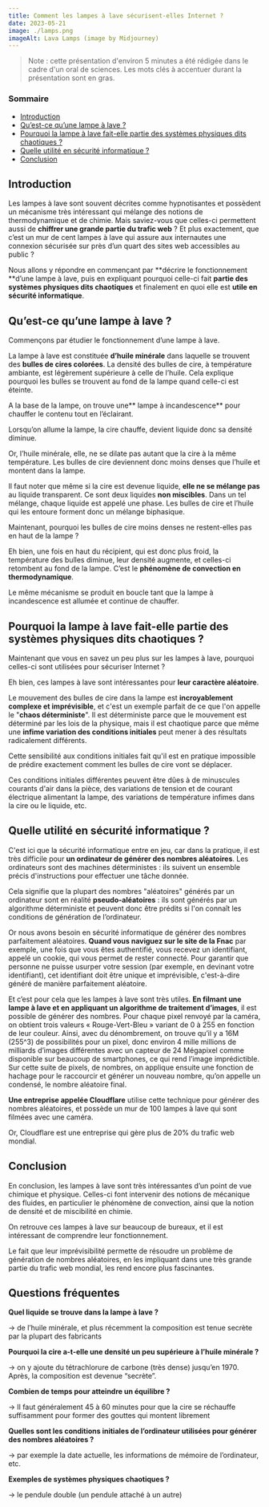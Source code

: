 ```yaml
---
title: Comment les lampes à lave sécurisent-elles Internet ?
date: 2023-05-21
image: ./lamps.png
imageAlt: Lava Lamps (image by Midjourney)
---
```


> Note : cette présentation d'environ 5 minutes a été rédigée dans le cadre d'un oral de sciences. Les mots clés à accentuer durant la présentation sont en gras.

### Sommaire

<!--ts-->
   * [Introduction](#introduction)
   * [Qu’est-ce qu’une lampe à lave ?](#qu’est-ce-qu’une-lampe-à-lave-)
   * [Pourquoi la lampe à lave fait-elle partie des systèmes physiques dits chaotiques ?](#pourquoi-la-lampe-à-lave-fait-elle-partie-des-systèmes-physiques-dits-chaotiques-)
   * [Quelle utilité en sécurité informatique ?](#quelle-utilité-en-sécurité-informatique-)
   * [Conclusion](#conclusion)
<!--te-->

## Introduction

Les lampes à lave sont souvent décrites comme hypnotisantes et possèdent un mécanisme très intéressant qui mélange des notions de thermodynamique et de chimie. Mais saviez-vous que celles-ci permettent aussi de **chiffrer une grande partie du trafic web** ? Et plus exactement, que c’est un mur de cent lampes à lave qui assure aux internautes une connexion sécurisée sur près d’un quart des sites web accessibles au public ?

Nous allons y répondre en commençant par **décrire le fonctionnement **d’une lampe à lave, puis en expliquant pourquoi celle-ci fait **partie des systèmes physiques dits chaotiques** et finalement en quoi elle est **utile en sécurité informatique**.

## Qu’est-ce qu’une lampe à lave ?

Commençons par étudier le fonctionnement d’une lampe à lave. 

La lampe à lave est constituée **d’huile minérale** dans laquelle se trouvent des **bulles de cires colorées**. La densité des bulles de cire, à température ambiante, est légèrement supérieure à celle de l’huile. Cela explique pourquoi les bulles se trouvent au fond de la lampe quand celle-ci est éteinte.

A la base de la lampe, on trouve une** lampe à incandescence** pour chauffer le contenu tout en l’éclairant.

Lorsqu’on allume la lampe, la cire chauffe, devient liquide donc sa densité diminue.

Or, l’huile minérale, elle, ne se dilate pas autant que la cire à la même température. Les bulles de cire deviennent donc moins denses que l’huile et montent dans la lampe.

Il faut noter que même si la cire est devenue liquide, **elle ne se mélange pas** au liquide transparent. Ce sont deux liquides **non miscibles**. Dans un tel mélange, chaque liquide est appelé une phase. Les bulles de cire et l’huile qui les entoure forment donc un mélange biphasique.

Maintenant, pourquoi les bulles de cire moins denses ne restent-elles pas en haut de la lampe ?

Eh bien, une fois en haut du récipient, qui est donc plus froid, la température des bulles diminue, leur densité augmente, et celles-ci retombent au fond de la lampe. C’est le **phénomène de convection en thermodynamique**.

Le même mécanisme se produit en boucle tant que la lampe à incandescence est allumée et continue de chauffer.

## Pourquoi la lampe à lave fait-elle partie des systèmes physiques dits chaotiques ?

Maintenant que vous en savez un peu plus sur les lampes à lave, pourquoi celles-ci sont utilisées pour sécuriser Internet ?

Eh bien, ces lampes à lave sont intéressantes pour **leur caractère aléatoire**. 

Le mouvement des bulles de cire dans la lampe est **incroyablement complexe et imprévisible**, et c'est un exemple parfait de ce que l'on appelle le "**chaos déterministe**". Il est déterministe parce que le mouvement est déterminé par les lois de la physique, mais il est chaotique parce que même une **infime variation des conditions initiales** peut mener à des résultats radicalement différents.

Cette sensibilité aux conditions initiales fait qu'il est en pratique impossible de prédire exactement comment les bulles de cire vont se déplacer.

Ces conditions initiales différentes peuvent être dûes à de minuscules courants d'air dans la pièce, des variations de tension et de courant électrique alimentant la lampe, des variations de température infimes dans la cire ou le liquide, etc. 

## Quelle utilité en sécurité informatique ?

C'est ici que la sécurité informatique entre en jeu, car dans la pratique, il est très difficile pour **un ordinateur de générer des nombres aléatoires**. Les ordinateurs sont des machines déterministes : ils suivent un ensemble précis d'instructions pour effectuer une tâche donnée. 

Cela signifie que la plupart des nombres "aléatoires" générés par un ordinateur sont en réalité **pseudo-aléatoires** : ils sont générés par un algorithme déterministe et peuvent donc être prédits si l'on connaît les conditions de génération de l’ordinateur.

Or nous avons besoin en sécurité informatique de générer des nombres parfaitement aléatoires. **Quand vous naviguez sur le site de la Fnac** par exemple, une fois que vous êtes authentifié, vous recevez un identifiant, appelé un cookie, qui vous permet de rester connecté. Pour garantir que personne ne puisse usurper votre session (par exemple, en devinant votre identifiant), cet identifiant doit être unique et imprévisible, c'est-à-dire généré de manière parfaitement aléatoire.

Et c’est pour cela que les lampes à lave sont très utiles. **En filmant une lampe à lave et en appliquant un algorithme de traitement d’images**, il est possible de générer des nombres. Pour chaque pixel renvoyé par la caméra, on obtient trois valeurs « Rouge-Vert-Bleu » variant de 0 à 255 en fonction de leur couleur. Ainsi, avec du dénombrement, on trouve qu’il y a 16M (255^3) de possibilités pour un pixel, donc environ 4 mille millions de milliards d’images différentes avec un capteur de 24 Mégapixel comme disponible sur beaucoup de smartphones, ce qui rend l’image imprédictible. Sur cette suite de pixels, de nombres, on applique ensuite une fonction de hachage pour le raccourcir et générer un nouveau nombre, qu’on appelle un condensé, le nombre aléatoire final.

**Une entreprise appelée Cloudflare** utilise cette technique pour générer des nombres aléatoires, et possède un mur de 100 lampes à lave qui sont filmées avec une caméra. 

Or, Cloudflare est une entreprise qui gère plus de 20% du trafic web mondial.

## Conclusion

En conclusion, les lampes à lave sont très intéressantes d’un point de vue chimique et physique. Celles-ci font intervenir des notions de mécanique des fluides, en particulier le phénomène de convection, ainsi que la notion de densité et de miscibilité en chimie.

On retrouve ces lampes à lave sur beaucoup de bureaux, et il est intéressant de comprendre leur fonctionnement.

Le fait que leur imprévisibilité permette de résoudre un problème de génération de nombres aléatoires, en les impliquant dans une très grande partie du trafic web mondial, les rend encore plus fascinantes.

## Questions fréquentes

**Quel liquide se trouve dans la lampe à lave ?**

→ de l’huile minérale, et plus récemment la composition est tenue secrète par la plupart des fabricants

**Pourquoi la cire a-t-elle une densité un peu supérieure à l’huile minérale ?**

→ on y ajoute du tétrachlorure de carbone (très dense) jusqu’en 1970. Après, la composition est devenue “secrète”.

**Combien de temps pour atteindre un équilibre ?**

→ Il faut généralement 45 à 60 minutes pour que la cire se réchauffe suffisamment pour former des gouttes qui montent librement

**Quelles sont les conditions initiales de l’ordinateur utilisées pour générer des nombres aléatoires ?**

→ par exemple la date actuelle, les informations de mémoire de l’ordinateur, etc.

**Exemples de systèmes physiques chaotiques ?**

→ le pendule double (un pendule attaché à un autre)
